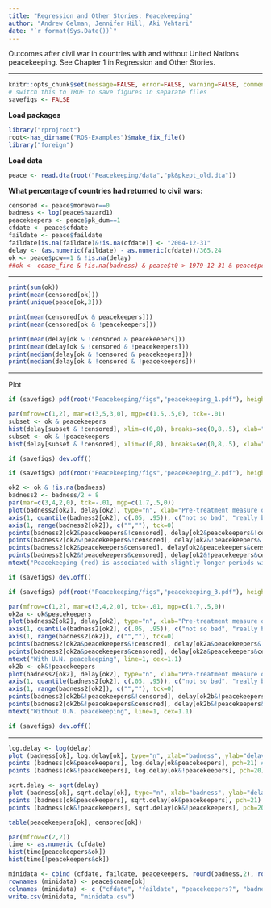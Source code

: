 ```yaml
---
title: "Regression and Other Stories: Peacekeeping"
author: "Andrew Gelman, Jennifer Hill, Aki Vehtari"
date: "`r format(Sys.Date())`"
---
```

Outcomes after civil war in countries with and without United
Nations peacekeeping. See Chapter 1 in Regression and Other
Stories.

-------------


```r
knitr::opts_chunk$set(message=FALSE, error=FALSE, warning=FALSE, comment=NA)
# switch this to TRUE to save figures in separate files
savefigs <- FALSE
```

**Load packages**

```r
library("rprojroot")
root<-has_dirname("ROS-Examples")$make_fix_file()
library("foreign")
```

**Load data**

```r
peace <- read.dta(root("Peacekeeping/data","pk&pkept_old.dta"))
```

**What percentage of countries had returned to civil wars:**

```r
censored <- peace$morewar==0
badness <- log(peace$hazard1)
peacekeepers <- peace$pk_dum==1
cfdate <- peace$cfdate
faildate <- peace$faildate
faildate[is.na(faildate)&!is.na(cfdate)] <- "2004-12-31"
delay <- (as.numeric(faildate) - as.numeric(cfdate))/365.24
ok <- peace$pcw==1 & !is.na(delay)
##ok <- cease_fire & !is.na(badness) & peace$t0 > 1979-12-31 & peace$pcw==1
```


-------------


```r
print(sum(ok))
print(mean(censored[ok]))
print(unique(peace[ok,3]))

print(mean(censored[ok & peacekeepers]))
print(mean(censored[ok & !peacekeepers]))

print(mean(delay[ok & !censored & peacekeepers]))
print(mean(delay[ok & !censored & !peacekeepers]))
print(median(delay[ok & !censored & peacekeepers]))
print(median(delay[ok & !censored & !peacekeepers]))
```


-------------

Plot

```r
if (savefigs) pdf(root("Peacekeeping/figs","peacekeeping_1.pdf"), height=4, width=10)
```
```r
par(mfrow=c(1,2), mar=c(3,5,3,0), mgp=c(1.5,.5,0), tck=-.01)
subset <- ok & peacekeepers
hist(delay[subset & !censored], xlim=c(0,8), breaks=seq(0,8,.5), xlab="Years until return of war", ylab="", main=paste("With peacekeeping:  ", round(100*mean(censored[subset])), "% of countries stayed at peace.\nFor others, histogram of time until civil war returned:", sep=""), cex.main=.9, cex.axis=.9, cex.lab=.9)
subset <- ok & !peacekeepers
hist(delay[subset & !censored], xlim=c(0,8), breaks=seq(0,8,.5), xlab="Years until return of war", ylab="", main=paste("Without peackeeping:  ", round(100*mean(censored[subset])), "% stayed at peace.\nFor others, histogram of time until civil war returned:", sep=""), cex.main=.9, cex.axis=.9, cex.lab=.9)
```
```r
if (savefigs) dev.off()

```
```r
if (savefigs) pdf(root("Peacekeeping/figs","peacekeeping_2.pdf"), height=5, width=7)
```
```r
ok2 <- ok & !is.na(badness)
badness2 <- badness/2 + 8
par(mar=c(3,4,2,0), tck=-.01, mgp=c(1.7,.5,0))
plot(badness2[ok2], delay[ok2], type="n", xlab="Pre-treatment measure of problems with the country", ylab="Delay (in years) before return of conflict\n(open circles indicate conflict has not yet returned)", bty="n", xaxt="n")
axis(1, quantile(badness2[ok2], c(.05, .95)), c("not so bad", "really bad"))
axis(1, range(badness2[ok2]), c("",""), tck=0)
points(badness2[ok2&peacekeepers&!censored], delay[ok2&peacekeepers&!censored], col="red", pch=20, cex=.9) # dot
points(badness2[ok2&!peacekeepers&!censored], delay[ok2&!peacekeepers&!censored], col="black", pch=20, cex=.9) # dot
points(badness2[ok2&peacekeepers&censored], delay[ok2&peacekeepers&censored], col="red", pch=21) # circle
points(badness2[ok2&!peacekeepers&censored], delay[ok2&!peacekeepers&censored], col="black", pch=21) # circle
mtext("Peacekeeping (red) is associated with slightly longer periods without war", line=1)
```
```r
if (savefigs) dev.off()

```
```r
if (savefigs) pdf(root("Peacekeeping/figs","peacekeeping_3.pdf"), height=4, width=10)
```
```r
par(mfrow=c(1,2), mar=c(3,4,2,0), tck=-.01, mgp=c(1.7,.5,0))
ok2a <- ok&peacekeepers
plot(badness2[ok2], delay[ok2], type="n", xlab="Pre-treatment measure of problems with the country", ylab="Delay (in years) before return of conflict\n(open circles where conflict did not return)", bty="n", xaxt="n")
axis(1, quantile(badness2[ok2], c(.05, .95)), c("not so bad", "really bad"))
axis(1, range(badness2[ok2]), c("",""), tck=0)
points(badness2[ok2a&peacekeepers&!censored], delay[ok2a&peacekeepers&!censored], col="black", pch=20, cex=.6) # dot
points(badness2[ok2a&peacekeepers&censored], delay[ok2a&peacekeepers&censored], col="black", pch=1, cex=1.1) # circle
mtext("With U.N. peacekeeping", line=1, cex=1.1)
ok2b <- ok&!peacekeepers
plot(badness2[ok2], delay[ok2], type="n", xlab="Pre-treatment measure of problems with the country", ylab="", bty="n", xaxt="n")
axis(1, quantile(badness2[ok2], c(.05, .95)), c("not so bad", "really bad"))
axis(1, range(badness2[ok2]), c("",""), tck=0)
points(badness2[ok2b&!peacekeepers&!censored], delay[ok2b&!peacekeepers&!censored], col="black", pch=20, cex=.6) # dot
points(badness2[ok2b&!peacekeepers&censored], delay[ok2b&!peacekeepers&censored], col="black", pch=1, cex=1.1) # circle
mtext("Without U.N. peacekeeping", line=1, cex=1.1)
```
```r
if (savefigs) dev.off()
```


-------------


```r
log.delay <- log(delay)
plot (badness[ok], log.delay[ok], type="n", xlab="badness", ylab="delay")
points (badness[ok&peacekeepers], log.delay[ok&peacekeepers], pch=21) # circle
points (badness[ok&!peacekeepers], log.delay[ok&!peacekeepers], pch=20) # bullet

sqrt.delay <- sqrt(delay)
plot (badness[ok], sqrt.delay[ok], type="n", xlab="badness", ylab="delay")
points (badness[ok&peacekeepers], sqrt.delay[ok&peacekeepers], pch=21) # circle
points (badness[ok&!peacekeepers], sqrt.delay[ok&!peacekeepers], pch=20) # bullet

table(peacekeepers[ok], censored[ok])

par(mfrow=c(2,2))
time <- as.numeric (cfdate)
hist(time[peacekeepers&ok])
hist(time[!peacekeepers&ok])

minidata <- cbind (cfdate, faildate, peacekeepers, round(badness,2), round(delay,2), censored)[ok,]
rownames (minidata) <- peace$cname[ok]
colnames (minidata) <- c ("cfdate", "faildate", "peacekeepers?", "badness", "delay", "censored?")
write.csv(minidata, "minidata.csv")
```

